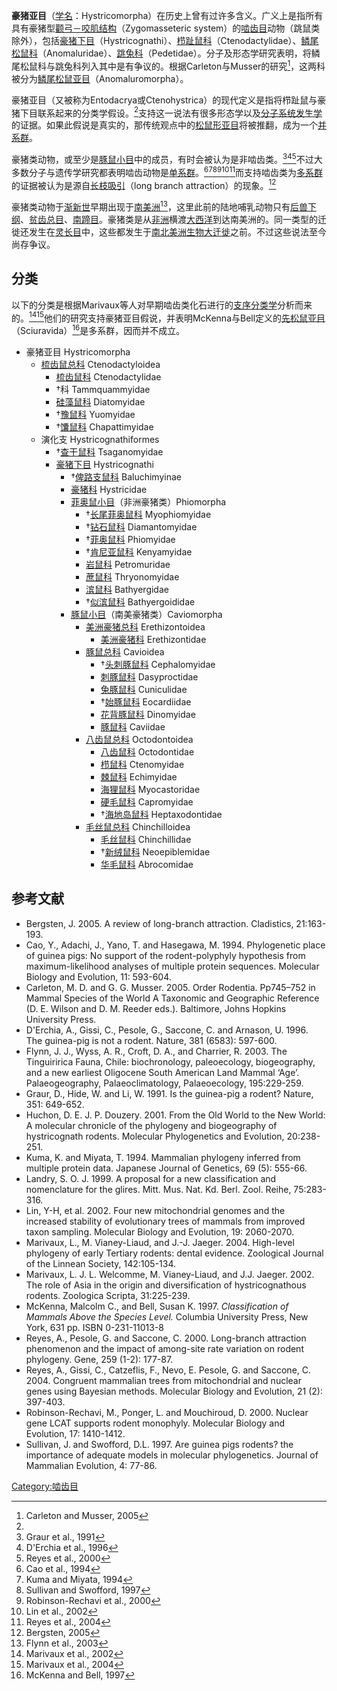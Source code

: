 {{Automatic Taxobox
| name = 豪猪亚目
| fossil_range = {{fossilrange|始新世|现代}}
| image = Hydrochaeris hydrochaeris.jpg
| image_width = 250px
| image_caption = [[水豚|水豚]] ''Hydrochoerus hydrochaeris''
| taxon= Hystricomorpha
| authority = [[Brandt|Brandt]], 1855
| subdivision_ranks = [[下目|下目]]
| subdivision = 
*[[栉趾鼠下目|栉趾鼠下目]] Ctenodactylomorphi
*[[豪猪下目|豪猪下目]] Hystricognathi
}}
'''豪猪亚目'''（[[学名|学名]]：Hystricomorpha）在历史上曾有过许多含义。广义上是指所有具有豪猪型[[颧弓－咬肌结构|颧弓－咬肌结构]]（Zygomasseteric system）的[[啮齿目|啮齿目]]动物（跳鼠类除外），包括[[豪猪下目|豪猪下目]]（Hystricognathi）、[[栉趾鼠科|栉趾鼠科]]（Ctenodactylidae）、[[鳞尾松鼠科|鳞尾松鼠科]]（Anomaluridae）、[[跳兔科|跳兔科]]（Pedetidae）。分子及形态学研究表明，将鳞尾松鼠科与跳兔科列入其中是有争议的。根据Carleton与Musser的研究<ref name="Carleton">Carleton and Musser, 2005</ref>，这两科被分为[[鳞尾松鼠亚目|鳞尾松鼠亚目]]（Anomaluromorpha）。

豪猪亚目（又被称为Entodacrya或Ctenohystrica）的现代定义是指将栉趾鼠与豪猪下目联系起来的分类学假设。<ref name="Carleton" />支持这一说法有很多形态学以及[[分子系统发生学|分子系统发生学]]的证据。如果此假说是真实的，那传统观点中的[[松鼠形亚目|松鼠形亚目]]将被推翻，成为一个[[并系群|并系群]]。

豪猪类动物，或至少是[[豚鼠小目|豚鼠小目]]中的成员，有时会被认为是非啮齿类。<ref>Graur et al., 1991</ref><ref>D'Erchia et al., 1996</ref><ref>Reyes et al., 2000</ref>不过大多数分子与遗传学研究都表明啮齿动物是[[单系群|单系群]]。<ref>Cao et al., 1994</ref><ref>Kuma and Miyata, 1994</ref><ref>Sullivan and Swofford, 1997</ref><ref>Robinson-Rechavi et al., 2000</ref><ref>Lin et al., 2002</ref><ref>Reyes et al., 2004</ref>而支持啮齿类为[[多系群|多系群]]的证据被认为是源自[[长枝吸引|长枝吸引]]（long branch attraction）的现象。<ref>Bergsten, 2005</ref>

豪猪类动物于[[渐新世|渐新世]]早期出现于[[南美洲|南美洲]]<ref>Flynn et al., 2003</ref>，这里此前的陆地哺乳动物只有[[后兽下纲|后兽下纲]]、[[贫齿总目|贫齿总目]]、[[南蹄目|南蹄目]]。豪猪类是从[[非洲|非洲]]横渡[[大西洋|大西洋]]到达南美洲的。同一类型的迁徙还发生在[[灵长目|灵长目]]中，这些都发生于[[南北美洲生物大迁徙|南北美洲生物大迁徙]]之前。不过这些说法至今尚存争议。

== 分类 ==
以下的分类是根据Marivaux等人对早期啮齿类化石进行的[[支序分类学|支序分类学]]分析而来的。<ref>Marivaux et al., 2002</ref><ref>Marivaux et al., 2004</ref>他们的研究支持豪猪亚目假说，并表明McKenna与Bell定义的[[先松鼠亚目|先松鼠亚目]]（Sciuravida）<ref>McKenna and Bell, 1997</ref>是多系群，因而并不成立。

*豪猪亚目 Hystricomorpha
**[[梳齿鼠总科|梳齿鼠总科]] Ctenodactyloidea
***[[梳齿鼠科|梳齿鼠科]] Ctenodactylidae
***†科 Tammquammyidae
***[[硅藻鼠科|硅藻鼠科]] Diatomyidae
***†[[豫鼠科|豫鼠科]] Yuomyidae
***†[[馕鼠科|馕鼠科]] Chapattimyidae
**演化支 Hystricognathiformes
***†[[查干鼠科|查干鼠科]] Tsaganomyidae
***[[豪猪下目|豪猪下目]] Hystricognathi
****†[[俾路支鼠科|俾路支鼠科]] Baluchimyinae
****[[豪猪科|豪猪科]] Hystricidae
****[[菲奥鼠小目|菲奥鼠小目]]（非洲豪猪类）Phiomorpha
*****†[[长尾菲奥鼠科|长尾菲奥鼠科]] Myophiomyidae
*****†[[钻石鼠科|钻石鼠科]] Diamantomyidae
*****†[[菲奥鼠科|菲奥鼠科]] Phiomyidae
*****†[[肯尼亚鼠科|肯尼亚鼠科]] Kenyamyidae
*****[[岩鼠科|岩鼠科]] Petromuridae
*****[[蔗鼠科|蔗鼠科]] Thryonomyidae
*****[[滨鼠科|滨鼠科]] Bathyergidae
*****†[[似滨鼠科|似滨鼠科]] Bathyergoididae
****[[豚鼠小目|豚鼠小目]]（南美豪猪类）Caviomorpha
*****[[美洲豪猪总科|美洲豪猪总科]] Erethizontoidea
******[[美洲豪猪科|美洲豪猪科]] Erethizontidae
*****[[豚鼠总科|豚鼠总科]] Cavioidea
******†[[头刺豚鼠科|头刺豚鼠科]] Cephalomyidae
******[[刺豚鼠科|刺豚鼠科]] Dasyproctidae
******[[兔豚鼠科|兔豚鼠科]] Cuniculidae
******†[[始豚鼠科|始豚鼠科]] Eocardiidae
******[[花背豚鼠科|花背豚鼠科]] Dinomyidae
******[[豚鼠科|豚鼠科]] Caviidae
*****[[八齿鼠总科|八齿鼠总科]] Octodontoidea
******[[八齿鼠科|八齿鼠科]] Octodontidae
******[[栉鼠科|栉鼠科]] Ctenomyidae
******[[棘鼠科|棘鼠科]] Echimyidae
******[[海狸鼠科|海狸鼠科]] Myocastoridae
******[[硬毛鼠科|硬毛鼠科]] Capromyidae
******†[[海地岛鼠科|海地岛鼠科]] Heptaxodontidae
*****[[毛丝鼠总科|毛丝鼠总科]] Chinchilloidea
******[[毛丝鼠科|毛丝鼠科]] Chinchillidae
******†[[新绒鼠科|新绒鼠科]] Neoepiblemidae
******[[华毛鼠科|华毛鼠科]] Abrocomidae
{{Reflist|3}}

==参考文献==
{{Commons category|Hystricomorpha}}
{{Wikispecies|Hystricomorpha}}
*Bergsten, J. 2005. A review of long-branch attraction. Cladistics, 21:163-193.
*Cao, Y., Adachi, J., Yano, T. and Hasegawa, M. 1994. Phylogenetic place of guinea pigs: No support of the rodent-polyphyly hypothesis from maximum-likelihood analyses of multiple protein sequences. Molecular Biology and Evolution, 11: 593-604.
*Carleton, M. D. and G. G. Musser. 2005. Order Rodentia. Pp745–752 in Mammal Species of the World A Taxonomic and Geographic Reference (D. E. Wilson and D. M. Reeder eds.). Baltimore, Johns Hopkins University Press.
*D'Erchia, A., Gissi, C., Pesole, G., Saccone, C. and Arnason, U. 1996. The guinea-pig is not a rodent. Nature, 381 (6583): 597-600.
*Flynn, J. J., Wyss, A. R., Croft, D. A., and Charrier, R. 2003. The Tinguiririca Fauna, Chile: biochronology, paleoecology, biogeography, and a new earliest Oligocene South American Land Mammal ‘Age’. Palaeogeography, Palaeoclimatology, Palaeoecology, 195:229-259.
*Graur, D., Hide, W. and Li, W. 1991. Is the guinea-pig a rodent? Nature, 351: 649-652.
*Huchon, D. E. J. P. Douzery. 2001. From the Old World to the New World: A molecular chronicle of the phylogeny and biogeography of hystricognath rodents. Molecular Phylogenetics and Evolution, 20:238-251.
*Kuma, K. and Miyata, T. 1994. Mammalian phylogeny inferred from multiple protein data. Japanese Journal of Genetics, 69 (5): 555-66.
*Landry, S. O. J. 1999. A proposal for a new classification and nomenclature for the glires. Mitt. Mus. Nat. Kd. Berl. Zool. Reihe, 75:283-316.
*Lin, Y-H, et al. 2002. Four new mitochondrial genomes and the increased stability of evolutionary trees of mammals from improved taxon sampling. Molecular Biology and Evolution, 19: 2060-2070.
*Marivaux, L., M. Vianey-Liaud, and J.-J. Jaeger. 2004. High-level phylogeny of early Tertiary rodents: dental evidence. Zoological Journal of the Linnean Society, 142:105-134.
*Marivaux, L. J. L. Welcomme, M. Vianey-Liaud, and J.J. Jaeger. 2002. The role of Asia in the origin and diversification of hystricognathous rodents. Zoologica Scripta, 31:225-239.
*McKenna, Malcolm C., and Bell, Susan K. 1997. ''Classification of Mammals Above the Species Level.'' Columbia University Press, New York, 631 pp. ISBN 0-231-11013-8
*Reyes, A., Pesole, G. and Saccone, C. 2000. Long-branch attraction phenomenon and the impact of among-site rate variation on rodent phylogeny. Gene, 259 (1-2): 177-87.
*Reyes, A., Gissi, C., Catzeflis, F., Nevo, E. Pesole, G. and Saccone, C. 2004. Congruent mammalian trees from mitochondrial and nuclear genes using Bayesian methods. Molecular Biology and Evolution, 21 (2): 397-403.
*Robinson-Rechavi, M., Ponger, L. and Mouchiroud, D. 2000. Nuclear gene LCAT supports rodent monophyly. Molecular Biology and Evolution, 17: 1410-1412.
*Sullivan, J. and Swofford, D.L. 1997. Are guinea pigs rodents? the importance of adequate models in molecular phylogenetics. Journal of Mammalian Evolution, 4: 77-86.
{{Taxonbar|from=Q532250}}

[[Category:啮齿目|Category:啮齿目]]